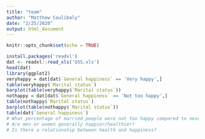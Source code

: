 ```yaml
---
title: "team"
author: "Matthew Coulibaly"
date: "2/25/2020"
output: html_document
---
```


```r
knitr::opts_chunk$set(echo = TRUE)
```

```r
install.packages('readxl')
dat <- readxl::read_xls('GSS.xls')
head(dat)
library(ggplot2)
veryhappy = dat[dat$`General happiness` == 'Very happy',]
table(veryhappy$`Marital status`)
barplot(table(veryhappy$`Marital status`))
nothappy = dat[dat$`General happiness` == 'Not too happy',]
table(nothappy$`Marital status`)
barplot(table(nothappy$`Marital status`))
table(dat$`General happiness`)
# What percentage of married people were not too happy compared to never married?
# Are men or women generally happier/healthier?
# Is there a relationship between health and happiness?
```
